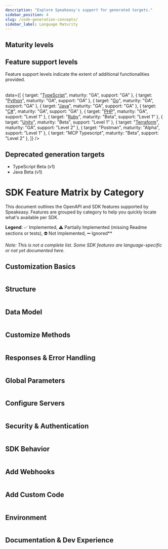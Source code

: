 ```yaml
---
description: "Explore Speakeasy's support for generated targets."
sidebar_position: 4
slug: /code-generation-concepts/
sidebar_label: Language Maturity
---
```




## Maturity levels

<Table
  data={[
    { level: "Alpha", description: "An early preview of upcoming features intended for gathering feedback. Alpha versions are less complete and likely to be unstable, with frequent updates and significant changes." },
    { level: "Beta", description: "A pre-release version that includes many features of GA but is still subject to significant modifications based on user feedback. The interface is considered stable enough for testing." },
    { level: "General availability (GA)", description: "A fully supported release that includes all functionalities altering the type interface from OpenAPI Specification keywords (for example, [oneOf](/docs/customize-sdks/oneof))." }
  ]}
  columns={[
    { key: "level", header: "Maturity level" },
    { key: "description", header: "Description" }
  ]}
/>

## Feature support levels

Feature support levels indicate the extent of additional functionalities provided.
<Table
 columns={[{"key": "target", header: "Target"}, {key: "maturity", header: "Maturity level"}, {key: "support", header: "Feature support level"}]}

 data={[    { target: "[TypeScript](/docs/languages/typescript/methodology-ts)", maturity: "GA", support: "GA"    },
    { target: "[Python](/docs/languages/python/methodology-python)", maturity: "GA", support: "GA"    },
    { target: "[Go](/docs/languages/golang/methodology-go)", maturity: "GA", support: "GA"    },
    { target: "[Java](/docs/languages/java/methodology-java)", maturity: "GA", support: "GA"    },
    { target: "[C#](/docs/languages/csharp/methodology-csharp)", maturity: "GA", support: "GA"    },
    { target: "[PHP](/docs/languages/php/methodology-php)", maturity: "GA", support: "Level 1"    },
    { target: "[Ruby](/docs/languages/ruby/methodology-ruby)", maturity: "Beta", support: "Level 1"    },
    { target: "[Unity](/docs/languages/unity/methodology-unity)", maturity: "Beta", support: "Level 1"    },
    { target: "[Terraform](/docs/create-terraform)", maturity: "GA", support: "Level 2"    },
    { target: "Postman", maturity: "Alpha", support: "Level 1"    },
    { target: "MCP Typescript", maturity: "Beta", support: "Level 2"    },
  ]}
/>

## Deprecated generation targets

* TypeScript Beta (v1)
* Java Beta (v1)

# SDK Feature Matrix by Category

This document outlines the OpenAPI and SDK features supported by Speakeasy. Features are grouped by category to help you quickly locate what's available per SDK.

**Legend**: ✅ Implemented, ⚠️ Partially Implemented (missing Readme sections or tests), ⛔ Not Implemented, ➖ Ignored**

_Note: This is not a complete list. Some SDK features are language-specific or not yet documented here._

## Customization Basics

<Table
  columns={[{ key: "feature", header: "Feature" },
    { key: "typescript", header: "TypeScript" },
    { key: "python", header: "Python" },
    { key: "go", header: "Go" },
    { key: "java", header: "Java" },
    { key: "csharp", header: "C#" },
    { key: "php", header: "PHP" },
    { key: "ruby", header: "Ruby" },
    { key: "unity", header: "Unity" },
    { key: "terraform", header: "Terraform" },
    { key: "postman", header: "Postman" },
    { key: "mcp-typescript", header: "MCP Typescript" },
  ]}
  data={[
    { feature: "`callbacks`", "typescript": "✅", "python": "✅", "go": "✅", "java": "✅", "csharp": "✅", "php": "✅", "ruby": "✅", "unity": "✅", "terraform": "✅", "postman": "⛔", "mcp-typescript": "⛔" },
    { feature: "`core`", "typescript": "✅", "python": "✅", "go": "✅", "java": "✅", "csharp": "✅", "php": "✅", "ruby": "✅", "unity": "✅", "terraform": "✅", "postman": "✅", "mcp-typescript": "⚠️" },
  ]}
/>

## Structure

<Table
  columns={[{ key: "feature", header: "Feature" },
    { key: "typescript", header: "TypeScript" },
    { key: "python", header: "Python" },
    { key: "go", header: "Go" },
    { key: "java", header: "Java" },
    { key: "csharp", header: "C#" },
    { key: "php", header: "PHP" },
    { key: "ruby", header: "Ruby" },
    { key: "unity", header: "Unity" },
    { key: "terraform", header: "Terraform" },
    { key: "postman", header: "Postman" },
    { key: "mcp-typescript", header: "MCP Typescript" },
  ]}
  data={[
    { feature: "`groups`", "typescript": "✅", "python": "✅", "go": "✅", "java": "✅", "csharp": "✅", "php": "✅", "ruby": "✅", "unity": "✅", "terraform": "✅", "postman": "✅", "mcp-typescript": "⛔" },
    { feature: "`ignores`", "typescript": "✅", "python": "✅", "go": "✅", "java": "✅", "csharp": "✅", "php": "✅", "ruby": "✅", "unity": "✅", "terraform": "✅", "postman": "✅", "mcp-typescript": "✅" },
    { feature: "`includes`", "typescript": "✅", "python": "✅", "go": "✅", "java": "✅", "csharp": "✅", "php": "✅", "ruby": "✅", "unity": "✅", "terraform": "✅", "postman": "✅", "mcp-typescript": "⛔" },
    { feature: "`nameOverrides`", "typescript": "✅", "python": "✅", "go": "✅", "java": "✅", "csharp": "✅", "php": "✅", "ruby": "✅", "unity": "✅", "terraform": "✅", "postman": "✅", "mcp-typescript": "✅" },
    { feature: "`multiLevelTagging`", "typescript": "✅", "python": "✅", "go": "✅", "java": "✅", "csharp": "✅", "php": "✅", "ruby": "✅", "unity": "✅", "terraform": "✅", "postman": "✅", "mcp-typescript": "⛔" },
  ]}
/>

## Data Model

<Table
  columns={[{ key: "feature", header: "Feature" },
    { key: "typescript", header: "TypeScript" },
    { key: "python", header: "Python" },
    { key: "go", header: "Go" },
    { key: "java", header: "Java" },
    { key: "csharp", header: "C#" },
    { key: "php", header: "PHP" },
    { key: "ruby", header: "Ruby" },
    { key: "unity", header: "Unity" },
    { key: "terraform", header: "Terraform" },
    { key: "postman", header: "Postman" },
    { key: "mcp-typescript", header: "MCP Typescript" },
  ]}
  data={[
    { feature: "`disallowCircularRefs`", "typescript": "⛔", "python": "⛔", "go": "⛔", "java": "⛔", "csharp": "⛔", "php": "⛔", "ruby": "⛔", "unity": "⛔", "terraform": "✅", "postman": "⛔", "mcp-typescript": "⛔" },
    { feature: "`enums`", "typescript": "✅", "python": "✅", "go": "✅", "java": "✅", "csharp": "✅", "php": "✅", "ruby": "✅", "unity": "✅", "terraform": "✅", "postman": "✅", "mcp-typescript": "✅" },
    { feature: "`typeOverrides`", "typescript": "✅", "python": "✅", "go": "✅", "java": "✅", "csharp": "✅", "php": "✅", "ruby": "✅", "unity": "✅", "terraform": "✅", "postman": "✅", "mcp-typescript": "✅" },
    { feature: "`constsAndDefaults`", "typescript": "✅", "python": "✅", "go": "✅", "java": "✅", "csharp": "✅", "php": "✅", "ruby": "✅", "unity": "⛔", "terraform": "✅", "postman": "✅", "mcp-typescript": "✅" },
    { feature: "`nullables`", "typescript": "✅", "python": "✅", "go": "✅", "java": "✅", "csharp": "✅", "php": "✅", "ruby": "✅", "unity": "⛔", "terraform": "⛔", "postman": "⛔", "mcp-typescript": "✅" },
    { feature: "`unions`", "typescript": "✅", "python": "✅", "go": "✅", "java": "✅", "csharp": "✅", "php": "✅", "ruby": "✅", "unity": "✅", "terraform": "✅", "postman": "⛔", "mcp-typescript": "✅" },
    { feature: "`bigint`", "typescript": "✅", "python": "✅", "go": "✅", "java": "✅", "csharp": "✅", "php": "✅", "ruby": "⛔", "unity": "✅", "terraform": "⛔", "postman": "✅", "mcp-typescript": "✅" },
    { feature: "`decimal`", "typescript": "✅", "python": "✅", "go": "✅", "java": "✅", "csharp": "✅", "php": "✅", "ruby": "⛔", "unity": "✅", "terraform": "⛔", "postman": "✅", "mcp-typescript": "✅" },
    { feature: "`sets`", "typescript": "⛔", "python": "⛔", "go": "⛔", "java": "⛔", "csharp": "⛔", "php": "⛔", "ruby": "⛔", "unity": "⛔", "terraform": "✅", "postman": "⛔", "mcp-typescript": "⛔" },
    { feature: "`sliceUnions`", "typescript": "✅", "python": "✅", "go": "✅", "java": "✅", "csharp": "✅", "php": "✅", "ruby": "⛔", "unity": "⛔", "terraform": "⛔", "postman": "⛔", "mcp-typescript": "✅" },
    { feature: "`additionalProperties`", "typescript": "✅", "python": "✅", "go": "✅", "java": "✅", "csharp": "✅", "php": "✅", "ruby": "✅", "unity": "✅", "terraform": "✅", "postman": "⛔", "mcp-typescript": "✅" },
    { feature: "`openEnums`", "typescript": "✅", "python": "✅", "go": "✅", "java": "✅", "csharp": "✅", "php": "⛔", "ruby": "⛔", "unity": "⛔", "terraform": "⛔", "postman": "⛔", "mcp-typescript": "✅" },
  ]}
/>

## Customize Methods

<Table
  columns={[{ key: "feature", header: "Feature" },
    { key: "typescript", header: "TypeScript" },
    { key: "python", header: "Python" },
    { key: "go", header: "Go" },
    { key: "java", header: "Java" },
    { key: "csharp", header: "C#" },
    { key: "php", header: "PHP" },
    { key: "ruby", header: "Ruby" },
    { key: "unity", header: "Unity" },
    { key: "terraform", header: "Terraform" },
    { key: "postman", header: "Postman" },
    { key: "mcp-typescript", header: "MCP Typescript" },
  ]}
  data={[
    { feature: "`tagBasedOrdering`", "typescript": "⛔", "python": "⛔", "go": "⛔", "java": "⛔", "csharp": "⛔", "php": "⛔", "ruby": "⛔", "unity": "⛔", "terraform": "⛔", "postman": "⛔", "mcp-typescript": "⛔" },
    { feature: "`flattening`", "typescript": "✅", "python": "✅", "go": "✅", "java": "✅", "csharp": "✅", "php": "✅", "ruby": "✅", "unity": "✅", "terraform": "✅", "postman": "⛔", "mcp-typescript": "⛔" },
    { feature: "`methodSecurity`", "typescript": "✅", "python": "✅", "go": "✅", "java": "✅", "csharp": "✅", "php": "✅", "ruby": "✅", "unity": "✅", "terraform": "✅", "postman": "✅", "mcp-typescript": "✅" },
    { feature: "`methodServerURLs`", "typescript": "✅", "python": "✅", "go": "✅", "java": "✅", "csharp": "✅", "php": "✅", "ruby": "✅", "unity": "✅", "terraform": "✅", "postman": "✅", "mcp-typescript": "✅" },
    { feature: "`pagination`", "typescript": "✅", "python": "✅", "go": "✅", "java": "✅", "csharp": "✅", "php": "⚠️", "ruby": "⚠️", "unity": "⚠️", "terraform": "✅", "postman": "⛔", "mcp-typescript": "⛔" },
    { feature: "`retries`", "typescript": "✅", "python": "✅", "go": "✅", "java": "✅", "csharp": "⚠️", "php": "⚠️", "ruby": "⚠️", "unity": "⛔", "terraform": "✅", "postman": "⛔", "mcp-typescript": "⚠️" },
    { feature: "`defaultEnabledRetries`", "typescript": "✅", "python": "✅", "go": "✅", "java": "⛔", "csharp": "⛔", "php": "⛔", "ruby": "⛔", "unity": "⛔", "terraform": "⛔", "postman": "⛔", "mcp-typescript": "✅" },
    { feature: "`methodArguments`", "typescript": "✅", "python": "✅", "go": "✅", "java": "⛔", "csharp": "✅", "php": "✅", "ruby": "✅", "unity": "⛔", "terraform": "✅", "postman": "⛔", "mcp-typescript": "⛔" },
    { feature: "`urlBasedPagination`", "typescript": "✅", "python": "✅", "go": "✅", "java": "⛔", "csharp": "⛔", "php": "✅", "ruby": "✅", "unity": "⛔", "terraform": "✅", "postman": "⛔", "mcp-typescript": "⛔" },
  ]}
/>

## Responses & Error Handling

<Table
  columns={[{ key: "feature", header: "Feature" },
    { key: "typescript", header: "TypeScript" },
    { key: "python", header: "Python" },
    { key: "go", header: "Go" },
    { key: "java", header: "Java" },
    { key: "csharp", header: "C#" },
    { key: "php", header: "PHP" },
    { key: "ruby", header: "Ruby" },
    { key: "unity", header: "Unity" },
    { key: "terraform", header: "Terraform" },
    { key: "postman", header: "Postman" },
    { key: "mcp-typescript", header: "MCP Typescript" },
  ]}
  data={[
    { feature: "`getRequestBodies`", "typescript": "⛔", "python": "✅", "go": "✅", "java": "✅", "csharp": "✅", "php": "✅", "ruby": "✅", "unity": "✅", "terraform": "✅", "postman": "✅", "mcp-typescript": "⛔" },
    { feature: "`inputOutputModels`", "typescript": "✅", "python": "✅", "go": "✅", "java": "✅", "csharp": "✅", "php": "✅", "ruby": "✅", "unity": "✅", "terraform": "✅", "postman": "⛔", "mcp-typescript": "⛔" },
    { feature: "`errors`", "typescript": "✅", "python": "✅", "go": "✅", "java": "✅", "csharp": "✅", "php": "⚠️", "ruby": "⚠️", "unity": "✅", "terraform": "⛔", "postman": "✅", "mcp-typescript": "⛔" },
    { feature: "`enumUnions`", "typescript": "✅", "python": "✅", "go": "⛔", "java": "⛔", "csharp": "⛔", "php": "⛔", "ruby": "⛔", "unity": "⛔", "terraform": "⛔", "postman": "⛔", "mcp-typescript": "✅" },
    { feature: "`errorUnions`", "typescript": "✅", "python": "✅", "go": "✅", "java": "⛔", "csharp": "✅", "php": "✅", "ruby": "⛔", "unity": "⛔", "terraform": "⛔", "postman": "⛔", "mcp-typescript": "✅" },
    { feature: "`responseFormat`", "typescript": "✅", "python": "✅", "go": "✅", "java": "⛔", "csharp": "✅", "php": "✅", "ruby": "✅", "unity": "⛔", "terraform": "⛔", "postman": "⛔", "mcp-typescript": "✅" },
    { feature: "`jsonlResponses`", "typescript": "✅", "python": "✅", "go": "✅", "java": "✅", "csharp": "⛔", "php": "⛔", "ruby": "⛔", "unity": "⛔", "terraform": "⛔", "postman": "⛔", "mcp-typescript": "⛔" },
    { feature: "`uploadStreams`", "typescript": "✅", "python": "✅", "go": "✅", "java": "✅", "csharp": "⛔", "php": "⛔", "ruby": "⛔", "unity": "⛔", "terraform": "⛔", "postman": "⛔", "mcp-typescript": "⛔" },
  ]}
/>

## Global Parameters

<Table
  columns={[{ key: "feature", header: "Feature" },
    { key: "typescript", header: "TypeScript" },
    { key: "python", header: "Python" },
    { key: "go", header: "Go" },
    { key: "java", header: "Java" },
    { key: "csharp", header: "C#" },
    { key: "php", header: "PHP" },
    { key: "ruby", header: "Ruby" },
    { key: "unity", header: "Unity" },
    { key: "terraform", header: "Terraform" },
    { key: "postman", header: "Postman" },
    { key: "mcp-typescript", header: "MCP Typescript" },
  ]}
  data={[
    { feature: "`additionalDependencies`", "typescript": "✅", "python": "✅", "go": "✅", "java": "✅", "csharp": "✅", "php": "✅", "ruby": "✅", "unity": "⛔", "terraform": "✅", "postman": "⛔", "mcp-typescript": "✅" },
    { feature: "`deepObjectParams`", "typescript": "✅", "python": "✅", "go": "✅", "java": "⛔", "csharp": "⛔", "php": "✅", "ruby": "⛔", "unity": "⛔", "terraform": "✅", "postman": "⛔", "mcp-typescript": "✅" },
    { feature: "`acceptHeaders`", "typescript": "✅", "python": "✅", "go": "✅", "java": "✅", "csharp": "⛔", "php": "⛔", "ruby": "⛔", "unity": "⛔", "terraform": "⛔", "postman": "✅", "mcp-typescript": "✅" },
    { feature: "`allowReserved`", "typescript": "⛔", "python": "⛔", "go": "⛔", "java": "✅", "csharp": "⛔", "php": "⛔", "ruby": "⛔", "unity": "⛔", "terraform": "⛔", "postman": "⛔", "mcp-typescript": "⛔" },
  ]}
/>

## Configure Servers

<Table
  columns={[{ key: "feature", header: "Feature" },
    { key: "typescript", header: "TypeScript" },
    { key: "python", header: "Python" },
    { key: "go", header: "Go" },
    { key: "java", header: "Java" },
    { key: "csharp", header: "C#" },
    { key: "php", header: "PHP" },
    { key: "ruby", header: "Ruby" },
    { key: "unity", header: "Unity" },
    { key: "terraform", header: "Terraform" },
    { key: "postman", header: "Postman" },
    { key: "mcp-typescript", header: "MCP Typescript" },
  ]}
  data={[
    { feature: "`globalServerURLs`", "typescript": "✅", "python": "✅", "go": "✅", "java": "✅", "csharp": "✅", "php": "✅", "ruby": "✅", "unity": "✅", "terraform": "✅", "postman": "✅", "mcp-typescript": "⚠️" },
    { feature: "`globalSecurityFlattening`", "typescript": "✅", "python": "✅", "go": "✅", "java": "✅", "csharp": "✅", "php": "✅", "ruby": "✅", "unity": "⛔", "terraform": "✅", "postman": "⛔", "mcp-typescript": "⛔" },
    { feature: "`globals`", "typescript": "✅", "python": "✅", "go": "✅", "java": "✅", "csharp": "✅", "php": "✅", "ruby": "✅", "unity": "✅", "terraform": "✅", "postman": "✅", "mcp-typescript": "⚠️" },
    { feature: "`serverIDs`", "typescript": "✅", "python": "✅", "go": "✅", "java": "✅", "csharp": "✅", "php": "✅", "ruby": "✅", "unity": "✅", "terraform": "✅", "postman": "✅", "mcp-typescript": "✅" },
    { feature: "`serverEvents`", "typescript": "✅", "python": "✅", "go": "✅", "java": "⚠️", "csharp": "⚠️", "php": "⛔", "ruby": "⛔", "unity": "⛔", "terraform": "⛔", "postman": "⛔", "mcp-typescript": "⛔" },
    { feature: "`serverEventsSentinels`", "typescript": "✅", "python": "✅", "go": "✅", "java": "⚠️", "csharp": "⚠️", "php": "⛔", "ruby": "⛔", "unity": "⛔", "terraform": "⛔", "postman": "⛔", "mcp-typescript": "⛔" },
  ]}
/>

## Security & Authentication

<Table
  columns={[{ key: "feature", header: "Feature" },
    { key: "typescript", header: "TypeScript" },
    { key: "python", header: "Python" },
    { key: "go", header: "Go" },
    { key: "java", header: "Java" },
    { key: "csharp", header: "C#" },
    { key: "php", header: "PHP" },
    { key: "ruby", header: "Ruby" },
    { key: "unity", header: "Unity" },
    { key: "terraform", header: "Terraform" },
    { key: "postman", header: "Postman" },
    { key: "mcp-typescript", header: "MCP Typescript" },
  ]}
  data={[
    { feature: "`globalSecurity`", "typescript": "✅", "python": "✅", "go": "✅", "java": "✅", "csharp": "✅", "php": "✅", "ruby": "✅", "unity": "✅", "terraform": "✅", "postman": "✅", "mcp-typescript": "⚠️" },
    { feature: "`globalSecurityCallbacks`", "typescript": "✅", "python": "✅", "go": "✅", "java": "✅", "csharp": "✅", "php": "✅", "ruby": "✅", "unity": "⛔", "terraform": "⛔", "postman": "⛔", "mcp-typescript": "⛔" },
    { feature: "`deprecations`", "typescript": "✅", "python": "✅", "go": "✅", "java": "✅", "csharp": "✅", "php": "✅", "ruby": "✅", "unity": "✅", "terraform": "✅", "postman": "⛔", "mcp-typescript": "✅" },
    { feature: "`oauth2ClientCredentials`", "typescript": "✅", "python": "✅", "go": "✅", "java": "✅", "csharp": "✅", "php": "✅", "ruby": "⛔", "unity": "⛔", "terraform": "✅", "postman": "✅", "mcp-typescript": "✅" },
    { feature: "`oauth2Password`", "typescript": "✅", "python": "⛔", "go": "✅", "java": "✅", "csharp": "⛔", "php": "⛔", "ruby": "⛔", "unity": "⛔", "terraform": "⛔", "postman": "⛔", "mcp-typescript": "✅" },
    { feature: "`customSecuritySchemes`", "typescript": "✅", "python": "✅", "go": "✅", "java": "✅", "csharp": "✅", "php": "✅", "ruby": "✅", "unity": "⛔", "terraform": "⛔", "postman": "⛔", "mcp-typescript": "✅" },
  ]}
/>

## SDK Behavior

<Table
  columns={[{ key: "feature", header: "Feature" },
    { key: "typescript", header: "TypeScript" },
    { key: "python", header: "Python" },
    { key: "go", header: "Go" },
    { key: "java", header: "Java" },
    { key: "csharp", header: "C#" },
    { key: "php", header: "PHP" },
    { key: "ruby", header: "Ruby" },
    { key: "unity", header: "Unity" },
    { key: "terraform", header: "Terraform" },
    { key: "postman", header: "Postman" },
    { key: "mcp-typescript", header: "MCP Typescript" },
  ]}
  data={[
    { feature: "`downloadStreams`", "typescript": "✅", "python": "✅", "go": "✅", "java": "✅", "csharp": "⛔", "php": "⛔", "ruby": "⛔", "unity": "✅", "terraform": "⛔", "postman": "⛔", "mcp-typescript": "⛔" },
    { feature: "`stringNumberFormats`", "typescript": "✅", "python": "✅", "go": "✅", "java": "⛔", "csharp": "⛔", "php": "⛔", "ruby": "⛔", "unity": "⛔", "terraform": "⛔", "postman": "⛔", "mcp-typescript": "✅" },
    { feature: "`flatRequests`", "typescript": "⛔", "python": "✅", "go": "⛔", "java": "⛔", "csharp": "⛔", "php": "⛔", "ruby": "⛔", "unity": "⛔", "terraform": "⛔", "postman": "⛔", "mcp-typescript": "⛔" },
    { feature: "`operationTimeout`", "typescript": "✅", "python": "✅", "go": "✅", "java": "⛔", "csharp": "⛔", "php": "⛔", "ruby": "✅", "unity": "⛔", "terraform": "⛔", "postman": "⛔", "mcp-typescript": "✅" },
  ]}
/>

## Add Webhooks

<Table
  columns={[{ key: "feature", header: "Feature" },
    { key: "typescript", header: "TypeScript" },
    { key: "python", header: "Python" },
    { key: "go", header: "Go" },
    { key: "java", header: "Java" },
    { key: "csharp", header: "C#" },
    { key: "php", header: "PHP" },
    { key: "ruby", header: "Ruby" },
    { key: "unity", header: "Unity" },
    { key: "terraform", header: "Terraform" },
    { key: "postman", header: "Postman" },
    { key: "mcp-typescript", header: "MCP Typescript" },
  ]}
  data={[
    { feature: "`webhooks`", "typescript": "✅", "python": "✅", "go": "✅", "java": "✅", "csharp": "✅", "php": "✅", "ruby": "✅", "unity": "✅", "terraform": "✅", "postman": "⛔", "mcp-typescript": "⛔" },
    { feature: "`webhookHandlers`", "typescript": "✅", "python": "⛔", "go": "⛔", "java": "⛔", "csharp": "⛔", "php": "⛔", "ruby": "⛔", "unity": "⛔", "terraform": "⛔", "postman": "⛔", "mcp-typescript": "⛔" },
  ]}
/>

## Add Custom Code

<Table
  columns={[{ key: "feature", header: "Feature" },
    { key: "typescript", header: "TypeScript" },
    { key: "python", header: "Python" },
    { key: "go", header: "Go" },
    { key: "java", header: "Java" },
    { key: "csharp", header: "C#" },
    { key: "php", header: "PHP" },
    { key: "ruby", header: "Ruby" },
    { key: "unity", header: "Unity" },
    { key: "terraform", header: "Terraform" },
    { key: "postman", header: "Postman" },
    { key: "mcp-typescript", header: "MCP Typescript" },
  ]}
  data={[
    { feature: "`sdkHooks`", "typescript": "✅", "python": "✅", "go": "✅", "java": "✅", "csharp": "✅", "php": "✅", "ruby": "✅", "unity": "⛔", "terraform": "✅", "postman": "⛔", "mcp-typescript": "✅" },
    { feature: "`customCodeRegions`", "typescript": "✅", "python": "✅", "go": "⛔", "java": "✅", "csharp": "⛔", "php": "⛔", "ruby": "⛔", "unity": "⛔", "terraform": "⛔", "postman": "⛔", "mcp-typescript": "⛔" },
    { feature: "`mockServer`", "typescript": "✅", "python": "✅", "go": "✅", "java": "✅", "csharp": "⛔", "php": "⛔", "ruby": "⛔", "unity": "⛔", "terraform": "⛔", "postman": "⛔", "mcp-typescript": "⛔" },
  ]}
/>

## Environment

<Table
  columns={[{ key: "feature", header: "Feature" },
    { key: "typescript", header: "TypeScript" },
    { key: "python", header: "Python" },
    { key: "go", header: "Go" },
    { key: "java", header: "Java" },
    { key: "csharp", header: "C#" },
    { key: "php", header: "PHP" },
    { key: "ruby", header: "Ruby" },
    { key: "unity", header: "Unity" },
    { key: "terraform", header: "Terraform" },
    { key: "postman", header: "Postman" },
    { key: "mcp-typescript", header: "MCP Typescript" },
  ]}
  data={[
    { feature: "`hiddenGlobals`", "typescript": "✅", "python": "✅", "go": "✅", "java": "✅", "csharp": "⛔", "php": "⛔", "ruby": "⛔", "unity": "⛔", "terraform": "✅", "postman": "✅", "mcp-typescript": "✅" },
    { feature: "`configurableModuleName`", "typescript": "⛔", "python": "✅", "go": "⛔", "java": "⛔", "csharp": "⛔", "php": "⛔", "ruby": "⛔", "unity": "⛔", "terraform": "⛔", "postman": "⛔", "mcp-typescript": "⛔" },
    { feature: "`envVarGlobals`", "typescript": "✅", "python": "✅", "go": "✅", "java": "⛔", "csharp": "⛔", "php": "⛔", "ruby": "⛔", "unity": "⛔", "terraform": "⛔", "postman": "⛔", "mcp-typescript": "⛔" },
    { feature: "`envVarSecurityUsage`", "typescript": "✅", "python": "✅", "go": "✅", "java": "⛔", "csharp": "⛔", "php": "⛔", "ruby": "⛔", "unity": "⛔", "terraform": "⛔", "postman": "⛔", "mcp-typescript": "⛔" },
  ]}
/>

## Documentation & Dev Experience

<Table
  columns={[{ key: "feature", header: "Feature" },
    { key: "typescript", header: "TypeScript" },
    { key: "python", header: "Python" },
    { key: "go", header: "Go" },
    { key: "java", header: "Java" },
    { key: "csharp", header: "C#" },
    { key: "php", header: "PHP" },
    { key: "ruby", header: "Ruby" },
    { key: "unity", header: "Unity" },
    { key: "terraform", header: "Terraform" },
    { key: "postman", header: "Postman" },
    { key: "mcp-typescript", header: "MCP Typescript" },
  ]}
  data={[
    { feature: "`docs`", "typescript": "✅", "python": "✅", "go": "✅", "java": "✅", "csharp": "✅", "php": "✅", "ruby": "✅", "unity": "✅", "terraform": "✅", "postman": "✅", "mcp-typescript": "⛔" },
    { feature: "`examples`", "typescript": "✅", "python": "✅", "go": "✅", "java": "✅", "csharp": "✅", "php": "✅", "ruby": "✅", "unity": "✅", "terraform": "✅", "postman": "✅", "mcp-typescript": "⛔" },
    { feature: "`tests`", "typescript": "✅", "python": "✅", "go": "✅", "java": "✅", "csharp": "⛔", "php": "⛔", "ruby": "⛔", "unity": "⛔", "terraform": "⛔", "postman": "⛔", "mcp-typescript": "⛔" },
  ]}
/>

